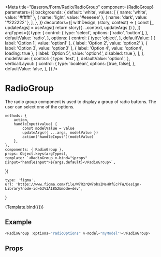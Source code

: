 

<Meta
    title="Baserow/Form/Radio/RadioGroup"
    component={RadioGroup}
    parameters={{
        backgrounds: {
            default: 'white',
            values: [
                { name: 'white', value: '#ffffff' },
                { name: 'light', value: '#eeeeee' },
                { name: 'dark', value: '#222222' },
            ],
        },
    }}
    decorators={[
        withDesign,
        (story, context) => {
            const [_, updateArgs] = useArgs()
            return story({ ...context, updateArgs })
        },
    ]}
    argTypes={{
        type: {
            control: {
                type: 'select',
                options: ['radio', 'button'],
            },
            defaultValue: 'radio',
        },
        options: {
            control: {
                type: 'object',
            },
            defaultValue: [
                { label: 'Option 1', value: 'option1' },
                { label: 'Option 2', value: 'option2' },
                { label: 'Option 3', value: 'option3' },
                { label: 'Option 4', value: 'option4', loading: true },
                { label: 'Option 5', value: 'option4', disabled: true },
            ],
        },
        modelValue: {
            control: {
                type: 'text',
            },
            defaultValue: 'option1',
        },
        verticalLayout: {
            control: {
                type: 'boolean',
                options: [true, false],
            },
            defaultValue: false,
        },
    }}
/>

# RadioGroup

The radio group component is used to display a group of radio buttons. The user can select one of the options.

    methods: {
        action,
        handleInput(value) {
            const modelValue = value
            updateArgs({ ...args, modelValue })
            action('handleInput')(modelValue)
        },
    },
    components: { RadioGroup },
    props: Object.keys(argTypes),
    template: `<RadioGroup v-bind="$props" @input="handleInput">${args.default}</RadioGroup>`,
})

    type: 'figma',
    url: 'https://www.figma.com/file/W7R2rQW7ohsZMeHRfEcPFW/Design-Library?node-id=53%3A1852&mode=dev',
}

<Canvas>
    <Story
        name="RadioGroup"
        parameters={{
            design: config(designConfig),
        }}
    >
        {Template.bind({})}
    </Story>
</Canvas>

## Example

```javascript
<RadioGroup :options="radioOptions" v-model="myModel"></RadioGroup>
```

## Props

<Props of={Radio} />

